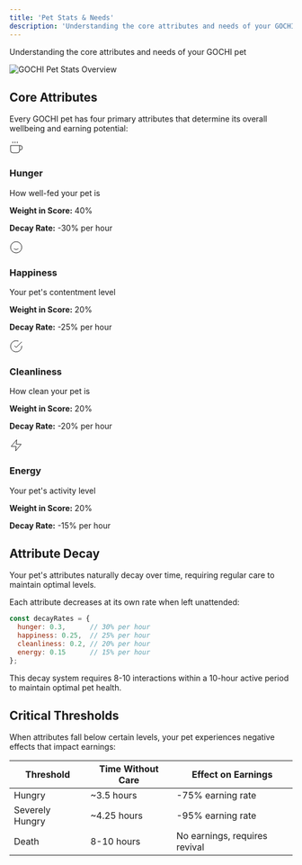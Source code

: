 ```yaml
---
title: 'Pet Stats & Needs'
description: 'Understanding the core attributes and needs of your GOCHI pet'
---
```


Understanding the core attributes and needs of your GOCHI pet

<Frame>
  <img src="https://media.discordapp.net/attachments/1224667348620021830/1360311922754453685/image_7.png?ex=67faa8b3&is=67f95733&hm=930dd1b811fb9aa865c88f5415b23e1cd39eb4470e5caf3d0799e64d71cf4fb3&=&format=webp&quality=lossless" alt="GOCHI Pet Stats Overview" />
</Frame>

## Core Attributes

Every GOCHI pet has four primary attributes that determine its overall wellbeing and earning potential:

<CardGroup cols={2}>
  <Card>
    <div className="flex items-center">
      <div className="mr-3 text-green-500">
        <svg xmlns="http://www.w3.org/2000/svg" width="24" height="24" viewBox="0 0 24 24" fill="none" stroke="currentColor" strokeWidth="2" strokeLinecap="round" strokeLinejoin="round"><path d="M18 8h1a4 4 0 0 1 0 8h-1"></path><path d="M2 8h16v9a4 4 0 0 1-4 4H6a4 4 0 0 1-4-4V8z"></path><line x1="6" y1="1" x2="6" y2="4"></line><line x1="10" y1="1" x2="10" y2="4"></line><line x1="14" y1="1" x2="14" y2="4"></line></svg>
      </div>
      <div>
        <h3 className="font-semibold">Hunger</h3>
        <p>How well-fed your pet is</p>
        <p><strong>Weight in Score:</strong> 40%</p>
        <p><strong>Decay Rate:</strong> -30% per hour</p>
      </div>
    </div>
  </Card>
  
  <Card>
    <div className="flex items-center">
      <div className="mr-3 text-green-500">
        <svg xmlns="http://www.w3.org/2000/svg" width="24" height="24" viewBox="0 0 24 24" fill="none" stroke="currentColor" strokeWidth="2" strokeLinecap="round" strokeLinejoin="round"><circle cx="12" cy="12" r="10"></circle><path d="M8 14s1.5 2 4 2 4-2 4-2"></path><line x1="9" y1="9" x2="9.01" y2="9"></line><line x1="15" y1="9" x2="15.01" y2="9"></line></svg>
      </div>
      <div>
        <h3 className="font-semibold">Happiness</h3>
        <p>Your pet's contentment level</p>
        <p><strong>Weight in Score:</strong> 20%</p>
        <p><strong>Decay Rate:</strong> -25% per hour</p>
      </div>
    </div>
  </Card>
  
  <Card>
    <div className="flex items-center">
      <div className="mr-3 text-green-500">
        <svg xmlns="http://www.w3.org/2000/svg" width="24" height="24" viewBox="0 0 24 24" fill="none" stroke="currentColor" strokeWidth="2" strokeLinecap="round" strokeLinejoin="round"><path d="M22 11.08V12a10 10 0 1 1-5.93-9.14"></path><polyline points="22 4 12 14.01 9 11.01"></polyline></svg>
      </div>
      <div>
        <h3 className="font-semibold">Cleanliness</h3>
        <p>How clean your pet is</p>
        <p><strong>Weight in Score:</strong> 20%</p>
        <p><strong>Decay Rate:</strong> -20% per hour</p>
      </div>
    </div>
  </Card>
  
  <Card>
    <div className="flex items-center">
      <div className="mr-3 text-green-500">
        <svg xmlns="http://www.w3.org/2000/svg" width="24" height="24" viewBox="0 0 24 24" fill="none" stroke="currentColor" strokeWidth="2" strokeLinecap="round" strokeLinejoin="round"><polygon points="13 2 3 14 12 14 11 22 21 10 12 10 13 2"></polygon></svg>
      </div>
      <div>
        <h3 className="font-semibold">Energy</h3>
        <p>Your pet's activity level</p>
        <p><strong>Weight in Score:</strong> 20%</p>
        <p><strong>Decay Rate:</strong> -15% per hour</p>
      </div>
    </div>
  </Card>
</CardGroup>

## Attribute Decay

<Note>
Your pet's attributes naturally decay over time, requiring regular care to maintain optimal levels.
</Note>

Each attribute decreases at its own rate when left unattended:

```javascript
const decayRates = {
  hunger: 0.3,      // 30% per hour
  happiness: 0.25,  // 25% per hour
  cleanliness: 0.2, // 20% per hour
  energy: 0.15      // 15% per hour
};
```

This decay system requires 8-10 interactions within a 10-hour active period to maintain optimal pet health.

## Critical Thresholds

When attributes fall below certain levels, your pet experiences negative effects that impact earnings:

| Threshold | Time Without Care | Effect on Earnings |
|-----------|-------------------|-------------------|
| Hungry | ~3.5 hours | -75% earning rate |
| Severely Hungry | ~4.25 hours | -95% earning rate |
| Death | 8-10 hours | No earnings, requires revival |
